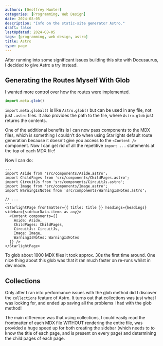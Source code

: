 ```yaml
---
authors: [Geoffrey Hunter]
categories: [Programming, Web Design]
date: 2024-08-05
description: "Info on the static-site generator Astro."
draft: false
lastUpdated: 2024-08-05
tags: [programming, web design, astro]
title: Astro
type: page
---
```


<WarningIsNotes />

After running into some significant issues building this site with Docusaurus, I decided to give Astro a try instead.

## Generating the Routes Myself With Glob

I wanted more control over how the routes were implemented.

```js
import.meta.glob()
```

`import.meta.global()` is like `Astro.glob()` but can be used in any file, not just `.astro` files. It also provides the path to the file, where `Astro.glob` just returns the contents.

One of the additional benefits is I can now pass components to the MDX files, which is something I couldn't do when using Starlights default route generation because it doesn't give you access to the `<Content />` component. Now I can get rid of all the repetitive `import ...` statements at the top of each MDX file!

Now I can do:

```astro title="[...slug].astro"
---
import Aside from 'src/components/Aside.astro';
import ChildPages from 'src/components/ChildPages.astro';
import CircuitJs from 'src/components/CircuitJs.astro';
import Image from 'src/components/Image.astro';
import WarningIsNotes from 'src/components/WarningIsNotes.astro';

// ...
---
<StarlightPage frontmatter={{ title: title }} headings={headings} sidebar={sidebarData.items as any}>
  <Content components={{
    Aside: Aside,
    ChildPages: ChildPages,
    CircuitJs: CircuitJs,
    Image: Image,
    WarningIsNotes: WarningIsNotes
  }} /> 
</StarlightPage>
```


To glob about 1000 MDX files it took approx. 30s the first time around. One nice thing about this glob was that it ran much faster on re-runs whilst in dev mode.

## Collections

Only after I ran into performance issues with the glob method did I discover the `collections` feature of Astro. It turns out that collections was just what I was looking for, and ended up saving all the problems I had with the glob method!

The main difference was that using collections, I could easily read the frontmatter of each MDX file WITHOUT rendering the entire file, was provided a huge speed up for both creating the sidebar (which needs to to know the title of each page, and is present on every page) and determining the child pages of each page.

